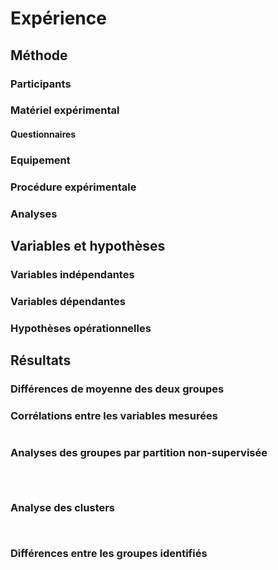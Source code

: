 # Expérience

## Méthode

### Participants

<!-- Sema

Soixante personnes ont participé à l'expérience. Ils devaient avoir entre 18 et 50 ans, être locuteurs français natifs, avoir une vision normale ou corrigée et ne pas présenter de trouble de la lecture.
Les participants étaient divisés en deux groupes : les aphantasiques (n=30) et les non-aphantasiques (n=30). Les participants aphantasiques ont été recrutés en ligne sur des espaces spécifiques à leur condition (forums, groupes sur les réseaux sociaux, etc.).
L'échantillon réel de l'étude (qui sera recruté à partir de mars environ, au début de la diffusion de l'expérience sur internet) sera composé d'un nombre équilibré de personnes aphantasiques et non-aphantasiques, caractéristique auto-évaluée sur la base d'un score au VVIQ inférieur ou égal à  [@marksVividnessVisualImagery1973], 


Palermo 2022

Critères d'exclusion
Similarly, since we were interested in studying congenital aphantasia, 47 participants with a neurological or psychiatric disease history were excluded from the final analysis.

OSIQ :
The OSIQ was used to subdivide participants into individuals with average mental imagery skills on both object and spatial domain (Controls); participants with object aphantasia (OAph; i.e., individuals with a score under two standard deviations in the OSIQ object scale, as calculated referring to the sample of Blajenkova et al., 2006 ; OSIQ object total score ≤ 36); participants with spatial aphantasia (SAph; i.e., individuals with a score under two standard deviations in the OSIQ spatial scale, as calculated referring to the sample of Blajenkova et al., 2006; OSIQ spatial total score ≤ 25); participants with object hyperphantasia (OHyper; i.e., individuals with a score above two standard deviations in the OSIQ object scale, as calculated referring to the sample of Blajenkova et al., 2006; OSIQ object total score ≥ 71); participants with spatial hyperphantasia (SHyper; i.e., individuals with a score above two standard deviations in the OSIQ spatial scale, as calculated referring to the sample of Blajenkova et al., 2006; OSIQ spatial total score ≥ 62).


Dawes 2022

Analyse de puissance :
Establishing a comparatively moderate expected effect size of d = 0.5, with 80% power and a highly conservative alpha of 0.0002 (see Statistical Analyses in Methods), we estimated that at least 170 participants would be required in each comparison group.

N :
Because our study was easily accessible online and received more participant responses than anticipated within our data collection window, we exceeded our sample size aim (N = 170) and ceased data collection for our aphantasic participant group at the sample size reported below.Sample sizes for the aphantasia group, control group 1, and control group 2 were approximately equal after data cleaning and exclusions (n = 267, n = 203, and n = 197, respectively).

Recrutement :
Aphantasic individuals in our study were recruited from online community research platforms (https://www.facebook.com/sydneyaphantasiaresearch/) and participated in exchange for entry into a gift card prize draw.
Control 1
Participants in our main control group were recruited using the Amazon Mechanical Turk (MTurk) platform, and were remunerated to complete the study.
Control
A second control group of 193 firstyear undergraduate psychology students were tested using the same experimental design. Participants in our second control group (73% identifying as female, 27% identifying as male; mean age = 19.33 years, SD = 3.69, range = 17 – 55 years) completed the study in exchange for course credit. All participants were included in final analysis (see section titled Control Group 2: Replication Analysis, in Results).

Demographics :
Of the 267 participants in our sample who reported aphantasia, a majority reported English as their first language (83%, n = 220) and identified as White/Caucasian (88%, n = 235). 31 countries of residence were listed, with a majority of participants originating from the United States of America.

Imagery Scores : 
Weak visual imagery ability is typically defined by a total score of 32 or less on the Vividness of Visual Imagery Questionnaire (VVIQ: see Imagery Questionnaires in Materials), a five-point Likert self-report scale which ranges from 16 – 80 (Marks, 1995; Zeman et al., 2015). A total score of 32 is equivalent to rating one’s agreement on every questionnaire item at 2 (“Vague and dim”; where 1 = “No image at all, you only know you are thinking of the object”). 
On average, aphantasic participants in our sample scored 17.94 on the VVIQ (including 70% with total floor scores of 16), compared to 58.12 in control group 1 (see Imagery Results section) and 58.79 in control group 2.
### Note : Nous avons choisi une moyenne plus conservatrice dans notre simulation pour le VVIQ des aphantasiques, à M = 30.2, et à 63.8 dans le groupe contrôle. L'écart entre les deux est donc plus ou moins équivalent, à 40 chez Dawes et 33 dans notre simulation.
-->

### Matériel expérimental

#### Questionnaires

<!-- Sema

Le matériel était constitué de 6 épreuves neuropsychologiques, mesurant les capacités de raisonnement visuel et d'induction et de déduction de règles (version courte des matrices de Raven (Bilker et al., 2012), les capacités d'abstraction et de conceptualisation verbale (Subtest Similitudes de la WAIS-IV), la mémoire de travail verbale (Empan de chiffre envers), les fonctions exécutives (Test à préciser) et les capacités de compréhension en lecture (Texte, à décider). Cette dernière épreuve constituait une tache écologique dans laquelle les images mentales pouvaient être sollicitées. Enfin, une courte tâche de raisonnement était également proposée (Tâche de Wason, 1968). 
L'expérience comprenait aussi 2 questionnaires : le VVIQ, Questionnaire de Vivacité de l'Imagerie Visuelle (Marks, 1973), qui comporte 16 items et dans lequel le participant doit coter sur une échelle de Likert de 5 points l'énoncé qui lui correspond le mieux. Les scores vont de 16 à 80. Il constitue le questionnaire subjectif de référence dans l'aphantasie. Le second questionnaire était le MAI, Inventaire de Conscience Métacognitive (Schraw & Dennison, 1994), qui évalue les deux composantes de la métacognition : les connaissances métacognitives et la régulation métacognitive.


Dawes 2022 

VVIQ
The Vividness of Visual Imagery Questionnaire (VVIQ; Marks, 1995) is a 16-item scale which asks participants to imagine a person as well as several scenes and rate the vividness of these mental images using a 5-point scale ranging from 1 (“No image at all, you only “know” that you are thinking of the object”) to 5 (“Perfectly clear and <as> vivid as normal vision”). A single mean score on the VVIQ was computed for each participant. 

OSIQ
The Object and Spatial Imagery Questionnaire (OSIQ; Blajenkova, Kozhevnikov, & Motes, 2006) is a 30-item scale which requires participants to indicate how well each of several statements on object imagery ability (e.g. “When I imagine the face of a friend, I have a perfectly clear and bright image”) and spatial imagery ability (e.g. “I am a good Tetris player”) applies to them on a 5-point scale ranging from 1 (“Totally disagree”) to 5 (“Totally agree”). There are 15 items each comprising the Object and Spatial imagery domains of the OSIQ, averaged to form a mean score on each domain.
-->

### Equipement

<!-- Sema

L’expérience a été développée à l’aide d’OpenSesame puis a été présentée en ligne sur un serveur JATOS (Lange et al, 2015).


Dawes 2022
Questionnaires were administered online using the Qualtrics research platform, and presented to each participant in random order. All participants completed a total of 206 questions in eight questionnaires. These questionnaires assessed self-reported multi-sensory imagery, episodic memory and future prospection, spatial abilities, mind-wandering and dreaming propensity, and response to stressful life events, as detailed below.


Palermo 2022
The protocol was performed online on the Qualtrics platform, and it included three sections: demographic and general health information, imagery assessment, and other cognitive skills assessment. Since we were interested in providing some preliminary information on the prevalence of aphantasia in the Italian context, we did not approach online groups of people with aphantasia as in some previous studies (e.g., Dawes et al., 2020), but we recruitedparticipants from the general community through advertisements on social media and university web pages. Data were collected from April 2020 to May 2021.
--> 

### Procédure expérimentale
<!-- Sema
 
Le participant effectuait les différentes épreuves neuropsychologiques. (Ordre des épreuves non décidé). Concernant la tâche de lecture, les participants étaient soumis à un texte qu'ils devaient lire. Le temps de lecture est libre mais chronométré. A la fin de la lecture, le texte est caché. Les participants devaient ensuite répondre à des questions sur le texte qui étaient d'ordres explicite ou implicite.
A la fin de la passation de l'ensemble des tests, le participant répondait au questionnaire sur la vivacité de l'imagerie visuelle (VVIQ) et au questionnaire de métacognition (MAI). Pour terminer l'expérience, un questionnaire démographique a été rempli.

-->

### Analyses

<!-- Sema

L'analyse des résultats sera effectuée avec le logiciel JASP (Love et al., 2019). Des t-students et des ANOVAs seront menés en premier lieu afin d'observer s'il existe des différences dans les VD entre les aphantasiques et les non-aphantasiques. Des analyses corrélationnelles (Bravais-Pearson) seront ensuite effectuées sur les différentes mesures, ainsi que des régressions. Les données seront ensuite soumises à des analyses par clusters.


Dawes 2022

Data for aphantasic subjects demonstrated significant positive skew (see Figure 2.1). Non-parametric Mann-Whitney U hypothesis tests were therefore conducted in SPSS 25.0 for Mac OS, using Bonferroni adjusted alpha levels of a= 0.0002 (0.05/206 where 206 is the total number of question items across all questionnaires) to correct for multiple comparisons. Estimates of effect sizes r were computed using the following formula: r= ! √	$ where Z is the Mann-Whitney standardized test statistic, N the total sample size of the combined groups, and r the output effect size estimate (comparable with Cohen’s d effect size interpretations; Rosenthal, 1994). Because we adopted a highly conservative adjusted alpha, Mann-Whitney tests were supplemented by Bayesian analyses conducted in JASP. For all Bayesian analyses, a Cauchy prior of .707 was used. Bayes factors were used to help compare the weight of evidence for between-group differences across test comparisons, whilst Mann-Whitney tests were used to make overall inferences about test direction and significance. Bayes factors were interpreted according to common threshold guidelines (Jeffreys, 1961), where 1 = “No evidence”, 1-3 = “Anecdotal evidence, 3-10 = “Moderate evidence”, 10-30 = “Strong evidence”, 30-100 = “Very strong evidence”, and >100 = “Extreme evidence”.

Palermo 2022

Due to the non-normal distribution of the demographic, mental imagery, and other skills measures, as verified with the ShapiroWilk test (see Table S1 in Supplementary material), non-parametric analyses (i.e., Kruskal–Wallis tests) were performed to evaluate possible differences among the groups.
we performed group comparisons only on five groups: Controls, OAph, SAph, OHyper, and SHyper; thus, these two participants were not included in the group analyses. A Bonferroni adjusted alpha level of 0.005 was applied (0.05/11). Significant group effects were further analyzed with planned post hoc comparisons using Mann–Whitney U tests and applying a Bonferroni correction for multiple comparisons (0.05/6 = 0.008). In particular, the following planned post-hoc comparisons were performed: OAph vs. SAph, OAph vs. Controls, SAph vs. Controls, OHyper vs. SHyper, OHyper vs. Controls, SHyper vs. Controls.


Data transformation

Dawes 2022

All analyses were conducted on raw data. Data visualisation for Figure 2.1 only, however, was carried out on median-centered raw questionnaire data using the following transformation:
y = (x - (Smin + (Smac -Smin)/2))/(Smax-Smin)
where y is the transformed score, x the raw individual item score for scale S, and S.min and S.max the lowest and highest possible scores on that scale, respectively. This transformation allows us to graphically compare results across scales, with a value of -0.5 representing the lowest possible score, 0 the median score, and 0.5 the maximum possible score on each scale.


Cluster Analysis

Lefèvre 2022

Analyse de partition non-supervisée
L’objectif de cette partie est de proposer une identification de profils combinant les trois compétences du langage écrit grâce à un algorithme de partition non-supervisée (unsupervised clustering) provenant des techniques de l'apprentissage machine. 
Les techniques de partition non-supervisée permettent une identification de profils sans hypothèse a priori et en particulier sans prendre en compte le diagnostic de la personne. 
L’algorithme des k-means a été choisi parmi l’ensemble des méthodes existantes car il montre de bonnes performances dans le domaine des études trans-diagnostiques (Bradshaw et al., 2020; Dalmaijer et al., 2021; Willems et al., 2016) et les résultats sont simples d’interprétation. 
L’algorithme des k-means repose sur le calcul d’une matrice de dissimilarité contenant les mesures de distance euclidienne. Une distance euclidienne est une mesure permettant de quantifier la distance entre deux observations (ici deux personnes). Plus la distance euclidienne est importante et plus la distance entre les observations est importante.
Le calcul de la distance euclidienne entre deux observations repose sur le théorème de Pythagore tel que représenté dans la Figure 1.2. Alors qu’il est aisé de comprendre et de représenter graphiquement le calcul d’une distance euclidienne dans un espace bi-dimensionnel, avec l’ajout d’une troisième dimension le théorème de Pythagore ne suffit plus pour calculer la distance euclidienne et par conséquent la formule suivante est utilisée :
$$
D_{i,j}^2 = \sum_{v=1}^{n}(x_{vi}-x_{vj})^2
$$
La distance entre l’observation i et l’observation j (Dij) est calculée dans un espace de dimension n et est égale à la somme des carrés des distances entre les deux scores dans chacune des dimensions. Une fois appliquée, cette formule permet d’avoir une mesure de distance, aussi appelé dissimilarité, pour chaque paire d’observations. La mesure de distance peut ensuite être utilisée dans un algorithme des k-means qui permet de regrouper les observations en k sous-groupes (k étant le nombre de sous-groupes/clusters). Le nombre de clusters peut être décidé grâce à plusieurs indices informatifs (Charrad et al., 2014). Les étapes de l’algorithme des k-means sont présentées dans l’Encart 2.
Une des limites de l’algorithme des k-means repose sur la première étape. Durant l’étape d’initialisation, des observations sont choisies au hasard pour servir de centres des clusters. Ce type d’initialisation a une tendance à biaiser l’attribution des observations au sein des clusters. Pour pallier ce biais, il est possible de conduire l’algorithme de multiples fois et d’observer les résultats d’assignation de chaque observation comme une probabilité (Fränti & Sieranoja, 2019). Par exemple, dans un k-means à deux clusters conduits 1000 fois, l’observation A peut-être assignée 200 fois au cluster 1 et 800 fois au cluster 2. Dans ce cas, l’observation A peut être attribuée au cluster 2, représentant 80% des assignations. 

--> 

## Variables et hypothèses

### Variables indépendantes

<!-- Sema

Groupe : aphantasiques et non-aphantasiques

-->

### Variables dépendantes

<!-- Sema 
Les VD sont les suivantes : 
-	Score aux Matrices
-	Score au test des Similitudes
-	Empan en MDT ou % de bonnes réponses ?
-	Score au texte de compréhension en lecture
-	Score à l'épreuve évaluant les fonctions exécutives
-	Pourcentage de réussite à la tâche de Wason pour chaque groupe
-	Score au VVIQ
-	Score au questionnaire MAI
-->

### Hypothèses opérationnelles

<!-- Sema

1)	D'après les données présentées par l'étude de Zeman et al. (2020) (taux important d'aphantasiques dans les métiers scientifiques), on peut faire l'hypothèse que le groupe de participants aphantasiques présentera des capacités de raisonnement (mesurées par le test des Similitudes et les Matrices) plus développés que le groupe de participants non aphantasiques.

2)	Dans la mesure où les aphantasiques ont un défaut d'imagerie visuelle, si le texte de compréhension en lecture sollicite des images visuelles, on peut s'attendre à des performances différentes à ce texte entre les aphantasiques et les non aphantasiques.

3)	Conformément à l'hypothèse que les aphantasiques auraient recours à des stratégies pour compenser leur déficit en imagerie visuelle, des performances élevées en compréhension de texte pourraient être corrélées à des scores élevés aux épreuves mesurant le fonctionnement exécutif et les capacités d'abstraction.

Plan expérimental : S30<G2>


Dawes 2022
Object Imagery
We expected aphantasic individuals to report reduced visual imagery ability compared to controls, in line with previous findings (Keogh & Pearson, 2018; Zeman et al., 2015). There is some suggestion that auditory imagery may also be reduced in individuals who report visual imagery absence, however this evidence comes from case studies with limited sample sizes (Greenberg & Knowlton, 2014). We therefore had no strong hypotheses regarding group differences in other multi-sensory imagery domains.
Spatial Imagery
Lastly, we expected aphantasic self-reports of spatial imagery and spatial navigation abilities to align with data from previous studies suggesting that despite visual imagery absence, spatial abilities (as measured by questionnaires and performance on mental rotation and visuo-spatial tasks) appear to be largely preserved in aphantasia (Keogh & Pearson, 2018; Zeman et al., 2010).
-->

## Résultats

### Différences de moyenne des deux groupes

<!-- Dawes 2022

Violin plot vertical avec toutes les mesures (ils en ont 12 ! Comme nous)
-> le nom de la mesure
-> la capacité cognitive qu'elle évalue, comme une barre traversant plusieurs mesures
-> la légende avec les deux groupes au dessus

Spatial Ability Results. 
Aphantasic participants reported slightly lower spatial imagery ability on the spatial sub-component of the OSIQ when compared to control group 1 (Mann-Whitney U = 24,462, p = 0.001, r = .15, BF10 = 14.65, two-sided; see Figure 2.1 purple section), although this effect was not significant after Bonferroni correction. Additionally, the scores of aphantasic individuals on the Spatial Memory component of the SAM (which includes items measuring reported spatial navigation and naturalistic spatial memory ability) were not significantly different from controls (SAM; Mann-Whitney U = 24,720, p = 0.1, r = .08, BF10 = .23, two-sided; see Figure 2.1 purple section). These results demonstrate that overall, there were no consistent differences in reported spatial abilities between aphantasic individuals and participants in control group 1.


Lefèvre 2022

Ptet aussi faire un tableau simple pour les moyennes générales


--> 
### Corrélations entre les variables mesurées
```{=latex}
\begin{figure}[H]
``` 
```r
```
```{=latex}
\caption{Matrice de corrélation entre les variables mesurées.}
\label{correlation_matrix}
\end{figure}
``` 

<!--
```{=latex}
\begin{figure}[H]
``` 
```r
```
```{=latex}
\caption{Matrice présentant les distributions des variables, l'analyse de leurs corrélations et les représentations associées.}
\label{mixed_matrix}
\end{figure}
``` 
-->

### Analyses des groupes par partition non-supervisée

<!-- Lefèvre 2022

La création de ces profils dans notre échantillon repose sur les trois compétences du langage écrit : fluence et compréhension en lecture et orthographe. Nous avons calculé une matrice de dissimilarité puis le nombre de clusters a été calculé grâce à l’ensemble des indices présents dans le package R NbClus (Charrad et al., 2014). 
La majorité des indices propose un nombre optimal de quatre clusters pour notre échantillon. Une implémentation multiple (n = 1000) de l’algorithme des k-means a été conduite avec 4 clusters sur l’ensemble de l’échantillon. 
-->

```{=latex}
\begin{figure}[H]
``` 
```r
```
```{=latex}
\caption{Graphique représentatant l'évalution du nombre idéal de clusters par la méthode 'Within Sum of Squares'.}
\label{cluster_number}
\end{figure}
``` 

```{=latex}
\begin{figure}[H]
``` 
```r
```
```{=latex}
\caption{Représentation de l'analyse en composantes principales des variables mesurées.}
\label{pca_variables}
\end{figure}
``` 

<!--
Les observations étaient ensuite attribuées au cluster le plus probable en termes d’assignation. 
Le résultat des k-means est représenté dans la Figure 1.3 (avec les profils cognitifs sur les trois compétences -> pas nous). 
-->

```{=latex}
\begin{figure}[H]
``` 
```r
```
```{=latex}
\caption{Représentation des clusters reconnus par la méthode des 'k-means', selon les deux composantes principales de l'ACP.}
\label{k_means}
\end{figure}
``` 

### Analyse des clusters

<!-- Les profils ont ensuite été étudiés sur leur composition en fonction du diagnostic initial et sur les compétences cognitives du profil et celles sous-tendant ces performances grâce à des comparaisons de groupes.-->
```{=latex}
\begin{figure}[H]
``` 
```r
```
```{=latex}
\caption{Diagramme représentatant les profils cognitifs associés à chaque cluster, selon quatre dimensions principales : l'imagerie visuelle-objet, l'imagerie visuo-spatiale, le raisonnement et les fonctions exécutives.}
\label{profiles_radar}
\end{figure}
``` 

```{=latex}
\begin{figure}[H]
``` 
```r
```
```{=latex}
\caption{Représentation alternative des profils cognitifs associés aux clusters.}
\label{profiles_lollipop}
\end{figure}
``` 

### Différences entre les groupes identifiés
```{=latex}
\begin{figure}[H]
``` 
```r
```
```{=latex}
\caption{Répartion des groupes par cluster.}
\label{cluster_repatition}
\end{figure}
``` 

<!--
Dans le but d’interpréter les clusters à partir des scores des compétences les composant, une moyenne en dessous de 0 (moyenne standardisée) était considérée comme déficitaire et une moyenne au-dessus de 0 comme non-déficitaire. Les moyennes et écart-types avec les tailles d’effectif sont présentés dans le Tableau 1.2. Dans l’objectif de mieux décrire les sousgroupes, nous avons réalisé des analyses de variance univariées. Les trois comparaisons étant significatives, nous présentons les résultats des tests post-hocs (avec correction de Bonferroni) qui sont représentés sur les histogrammes de la Figure 1.4.

Moyennes, écart-types et effectifs par clusters.
Note : Les moyennes en gras correspondent à des moyennes supérieures à 0.
Voir la figure d'Elise : les clusters sont en ligne, les fonctions cognitives en colonnes, deux colonnes avec la proportion d'Aph NAph et le total des clusters. Le notre aura en théorie juste une colonne en plus
Je sais pas si elle a fait le tableau manuellement sur Rmd ou Latex ou R, mais le résultat est joli.
-->

```{=latex}
\begin{figure}[H]
``` 
```r
```
```{=latex}
\caption{Comparaison des moyennes de score d'imagerie visuelle-objet entre les quatre groupes identifiés.}
\label{object_img_violins}
\end{figure}
``` 

<!--
```{=latex}
\begin{figure}[H]
``` 
```r
```
```{=latex}
\caption{Comparaison des moyennes de score d'imagerie visuospatiale entre les quatre groupes identifiés.}
\label{spatial_img_violins}
\end{figure}
``` 
-->